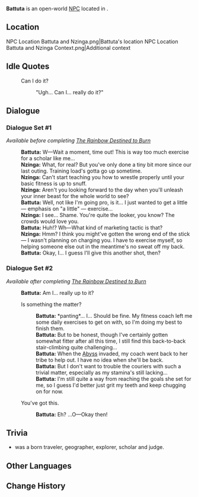 {{Meta
<!-- Remove this template after adding the missing info -->
|missing_NPC_profile  = yes
}}
{{Character Infobox
|type             = Open-World NPC
|image            = NPC Battuta.png
|realname         = 
|deceased         = 
|region           = Sumeru
|location         = Natlan
|affiliation      = 
|title            = Researcher

|ancestry         = <!-- Clan/family -->
|father           = 
|mother           = 
|spouse           = 
|sibling          = 
|child            = 
|relative         = 

|voiceEN          = 
|voiceCN          = 
|voiceJP          = 
|voiceKR          = 
|dialoguereward   = 
}}
'''Battuta''' is an open-world [[NPC]] located in {{Location|Stadium of the Sacred Flame}}.

==Location==
<gallery>
NPC Location Battuta and Nzinga.png|Battuta's location
NPC Location Battuta and Nzinga Context.png|Additional context
</gallery>
<!--
==Profile==
Detailed story/lore information goes here.
''(To be added.)''

===Appearance===
Keep appearance section short and concise. Limit to 2 paragraphs with 3-4 sentences each.
''(To be added.)''

==Quests and Events==
{{Quests and Events}}
-->
==Idle Quotes==
{{Dialogue Start}}
: {{DIcon|Idle}} Can I do it?
:: {{A|VO Battuta 01.ogg}} "Ugh... Can I... really do it?"
{{Dialogue End}}

==Dialogue==
===Dialogue Set #1===
''Available before completing [[The Rainbow Destined to Burn]]''
{{Dialogue Start}}
:'''Battuta:''' W&mdash;Wait a moment, time out! This is way too much exercise for a scholar like me...
:'''Nzinga:''' What, for real? But you've only done a tiny bit more since our last outing. Training load's gotta go up sometime.
:'''Nzinga:''' Can't start teaching you how to wrestle properly until your basic fitness is up to snuff.
:'''Nzinga:''' Aren't you looking forward to the day when you'll unleash your inner beast for the whole world to see?
:'''Battuta:''' Well, not like I'm going pro, is it... I just wanted to get a little &mdash; emphasis on "a little" &mdash; exercise...
:'''Nzinga:''' I see... Shame. You're quite the looker, you know? The crowds would love you.
:'''Battuta:''' Huh!? Wh&mdash;What kind of marketing tactic is that?
:'''Nzinga:''' Hmm? I think you might've gotten the wrong end of the stick &mdash; I wasn't planning on charging you. I have to exercise myself, so helping someone else out in the meantime's no sweat off my back.
:'''Battuta:''' Okay, I... I guess I'll give this another shot, then?
{{Dialogue End}}

===Dialogue Set #2===
''Available after completing [[The Rainbow Destined to Burn]]''
{{Dialogue Start}}
:'''Battuta:''' Am I... really up to it?
:{{DIcon}} Is something the matter?
::'''Battuta:''' *panting*... I... Should be fine. My fitness coach left me some daily exercises to get on with, so I'm doing my best to finish them.
::'''Battuta:''' But to be honest, though I've certainly gotten somewhat fitter after all this time, I still find this back-to-back stair-climbing quite challenging...
::'''Battuta:''' When the [[Abyss]] invaded, my coach went back to her tribe to help out. I have no idea when she'll be back.
::'''Battuta:''' But I don't want to trouble the couriers with such a trivial matter, especially as my stamina's still lacking...
::'''Battuta:''' I'm still quite a way from reaching the goals she set for me, so I guess I'd better just grit my teeth and keep chugging on for now.
:{{DIcon}} You've got this.
::'''Battuta:''' Eh? ...O&mdash;Okay then!
{{Dialogue End}}
<!--
==Event Dialogue==
===Event Name===
{{Dialogue Start}}
:'''Battuta:'''
{{Dialogue End}}
-->
==Trivia==
*{{w|Ibn Battuta}} was a {{w|Maghreb|Maghrebi}} born traveler, geographer, explorer, scholar and judge.

==Other Languages==
{{Other Languages|default_hidden=1
|en       = Battuta
|zhs      = 瓦图妲
|zhs_rm   = Wǎtúdá
|zht      = 瓦圖妲
|zht_rm   = Wǎtúdá
|ja       = バットゥータ
|ko       = 바투타
|es       = Battuta
|fr       = Battuta
|ru       = Баттута
|th       = Battuta
|vi       = Battuta
|de       = Battuta
|id       = Battuta
|pt       = Battuta
|tr       = Battuta
|it       = Watuta
}}

==Change History==
{{Change History|5.0}}
<!--
==References==
{{Reflist}}
-->